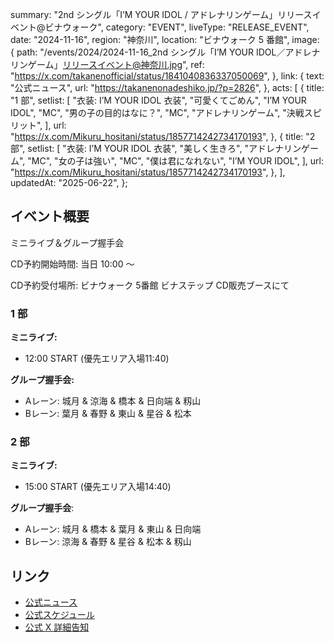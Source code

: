   summary: "2nd シングル「I’M YOUR IDOL / アドレナリンゲーム」リリースイベント@ビナウォーク",
  category: "EVENT",
  liveType: "RELEASE_EVENT",
  date: "2024-11-16",
  region: "神奈川",
  location: "ビナウォーク 5 番館",
  image: {
    path: "/events/2024/2024-11-16_2nd シングル「I’M YOUR IDOL／アドレナリンゲーム」リリースイベント@神奈川.jpg",
    ref: "https://x.com/takanenofficial/status/1841040836337050069",
  },
  link: {
    text: "公式ニュース",
    url: "https://takanenonadeshiko.jp/?p=2826",
  },
  acts: [
    {
      title: "1 部",
      setlist: [
        "衣装: I’M YOUR IDOL 衣装",
        "可愛くてごめん",
        "I’M YOUR IDOL",
        "MC",
        "男の子の目的はなに？",
        "MC",
        "アドレナリンゲーム",
        "決戦スピリット",
      ],
      url: "https://x.com/Mikuru_hositani/status/1857714242734170193",
    },
    {
      title: "2 部",
      setlist: [
        "衣装: I’M YOUR IDOL 衣装",
        "美しく生きろ",
        "アドレナリンゲーム",
        "MC",
        "女の子は強い",
        "MC",
        "僕は君になれない",
        "I’M YOUR IDOL",
      ],
      url: "https://x.com/Mikuru_hositani/status/1857714242734170193",
    },
  ],
  updatedAt: "2025-06-22",
};

## イベント概要

ミニライブ＆グループ握手会

CD予約開始時間: 当日 10:00 〜

CD予約受付場所: ビナウォーク 5番館 ビナステップ CD販売ブースにて

### 1 部

**ミニライブ:**

- 12:00 START (優先エリア入場11:40)

**グループ握手会:**

- Aレーン: 城月 & 涼海 & 橋本 & 日向端 & 籾山
- Bレーン: 葉月 & 春野 & 東山 & 星谷 & 松本

### 2 部

**ミニライブ:**

- 15:00 START (優先エリア入場14:40)

**グループ握手会**:

- Aレーン: 城月 & 橋本 & 葉月 & 東山 & 日向端
- Bレーン: 涼海 & 春野 & 星谷 & 松本 & 籾山

## リンク

- [公式ニュース](https://takanenonadeshiko.jp/?p=2826)
- [公式スケジュール](https://takanenonadeshiko.jp/?p=2589)
- [公式 X 詳細告知](https://x.com/takanenofficial/status/1855196348448116755)
